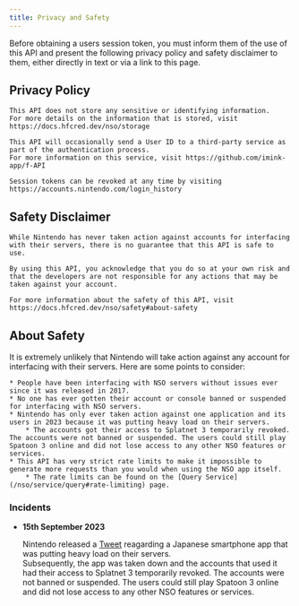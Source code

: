 ```yaml
---
title: Privacy and Safety
---
```


Before obtaining a users session token, you must inform them of the use of this API and present the following privacy policy and safety disclaimer to them, either directly in text or via a link to this page.

## Privacy Policy

```
This API does not store any sensitive or identifying information.
For more details on the information that is stored, visit https://docs.hfcred.dev/nso/storage

This API will occasionally send a User ID to a third-party service as part of the authentication process.  
For more information on this service, visit https://github.com/imink-app/f-API

Session tokens can be revoked at any time by visiting https://accounts.nintendo.com/login_history
```

## Safety Disclaimer

```
While Nintendo has never taken action against accounts for interfacing with their servers, there is no guarantee that this API is safe to use.

By using this API, you acknowledge that you do so at your own risk and that the developers are not responsible for any actions that may be taken against your account.

For more information about the safety of this API, visit https://docs.hfcred.dev/nso/safety#about-safety
```

## About Safety

It is extremely unlikely that Nintendo will take action against any account for interfacing with their servers. Here are some points to consider:

    * People have been interfacing with NSO servers without issues ever since it was released in 2017.
    * No one has ever gotten their account or console banned or suspended for interfacing with NSO servers.
    * Nintendo has only ever taken action against one application and its users in 2023 because it was putting heavy load on their servers.
        * The accounts got their access to Splatnet 3 temporarily revoked. The accounts were not banned or suspended. The users could still play Spatoon 3 online and did not lose access to any other NSO features or services.
    * This API has very strict rate limits to make it impossible to generate more requests than you would when using the NSO app itself.
        * The rate limits can be found on the [Query Service](/nso/service/query#rate-limiting) page.

### Incidents

 * **15th September 2023**

    Nintendo released a [Tweet](https://twitter.com/nintendo_cs/status/1702547829833810129) reagarding a Japanese smartphone app that was putting heavy load on their servers.  
    Subsequently, the app was taken down and the accounts that used it had their access to Splatnet 3 temporarily revoked.
    The accounts were not banned or suspended. The users could still play Spatoon 3 online and did not lose access to any other NSO features or services.